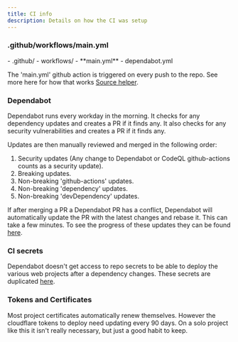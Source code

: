 ```yaml
---
title: CI info
description: Details on how the CI was setup
---
```



### .github/workflows/main.yml



<FileTree>
 - .github/
    - workflows/
      - **main.yml**
    - dependabot.yml

</FileTree>

The 'main.yml' github action is triggered on every push to the repo. See more here for how that works [Source helper](https://how.wtf/run-workflow-step-or-job-based-on-file-changes-github-actions.html).

### Dependabot

Dependabot runs every workday in the morning. It checks for any dependency updates and creates a PR if it finds any. It also checks for any security vulnerabilities and creates a PR if it finds any.

Updates are then manually reviewed and merged in the following order:

1. Security updates (Any change to Dependabot or CodeQL github-actions counts as a security update).
2. Breaking updates.
3. Non-breaking 'github-actions' updates.
4. Non-breaking 'dependency' updates.
5. Non-breaking 'devDependency' updates.

If after merging a PR a Dependabot PR has a conflict, Dependabot will automatically update the PR with the latest changes and rebase it. This can take a few minutes.
To see the progress of these updates they can be found [here](https://github.com/NigelBreslaw/guardian-ghost/network/updates).


### CI secrets

Dependabot doesn't get access to repo secrets to be able to deploy the various web projects after a dependency changes. These secrets are duplicated [here](https://github.com/NigelBreslaw/guardian-ghost/settings/secrets/dependabot).


### Tokens and Certificates

Most project certificates automatically renew themselves. However the cloudflare tokens to deploy need updating every 90 days. On a solo project like this it isn't really necessary, but just a good habit to keep.